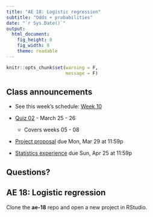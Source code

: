 ```yaml
---
title: "AE 18: Logistic regression"
subtitle: "Odds + probabilities"
date: "`r Sys.Date()`"
output: 
  html_document: 
    fig_height: 8
    fig_width: 8
    theme: readable
---
```


```r
knitr::opts_chunk$set(warning = F, 
                      message = F)
```

## Class announcements

- See this week's schedule: [Week 10](https://sta210-sp21.netlify.app/schedule/week-10/)

- [Quiz 02](https://sta210-sp21.netlify.app/quiz/quiz-02.html) - March 25 - 26
  - Covers weeks 05 - 08

- [Project proposal](https://sta210-sp21.netlify.app/project/#project-proposal) due Mon, Mar 29 at 11:59p

- [Statistics experience](https://sta210-sp21.netlify.app/hw/stats-experience.html) due Sun, Apr 25 at 11:59p 

## Questions? 

## AE 18: Logistic regression

Clone the **ae-18** repo and open a new project in RStudio.



